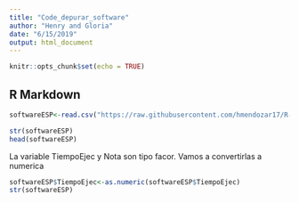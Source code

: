 ```yaml
---
title: "Code_depurar_software"
author: "Henry and Gloria"
date: "6/15/2019"
output: html_document
---
```


```r
knitr::opts_chunk$set(echo = TRUE)
```

## R Markdown
```r
softwareESP<-read.csv("https://raw.githubusercontent.com/hmendozar17/R-Learning/master/Datasets/softwareESPdepurada.csv", header=TRUE,sep = ";")
```

```r
str(softwareESP)
head(softwareESP)
```
La variable TiempoEjec y Nota son tipo facor. Vamos a convertirlas a numerica
```r
softwareESP$TiempoEjec<-as.numeric(softwareESP$TiempoEjec)
str(softwareESP)
```


